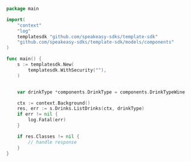 ```go ListDrinks.go
package main

import(
	"context"
	"log"
	templatesdk "github.com/speakeasy-sdks/template-sdk"
	"github.com/speakeasy-sdks/template-sdk/models/components"
)

func main() {
    s := templatesdk.New(
        templatesdk.WithSecurity(""),
    )


    var drinkType *components.DrinkType = components.DrinkTypeWine

    ctx := context.Background()
    res, err := s.Drinks.ListDrinks(ctx, drinkType)
    if err != nil {
        log.Fatal(err)
    }

    if res.Classes != nil {
        // handle response
    }
}
```
